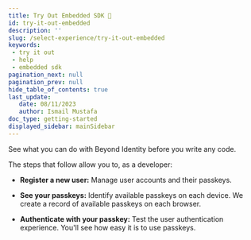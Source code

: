 ```yaml
---
title: Try Out Embedded SDK 🚀
id: try-it-out-embedded
description: ''
slug: /select-experience/try-it-out-embedded
keywords: 
 - try it out
 - help
 - embedded sdk
pagination_next: null
pagination_prev: null
hide_table_of_contents: true
last_update: 
   date: 08/11/2023
   author: Ismail Mustafa
doc_type: getting-started
displayed_sidebar: mainSidebar
---
```


See what you can do with Beyond Identity before you write any code.

The steps that follow allow you to, as a developer: 

- **Register a new user:** Manage user accounts and their passkeys.

- **See your passkeys:** Identify available passkeys on each device. We create a record of available passkeys on each browser.

- **Authenticate with your passkey:** Test the user authentication experience. You'll see how easy it is to use passkeys.


<TryItOut />
